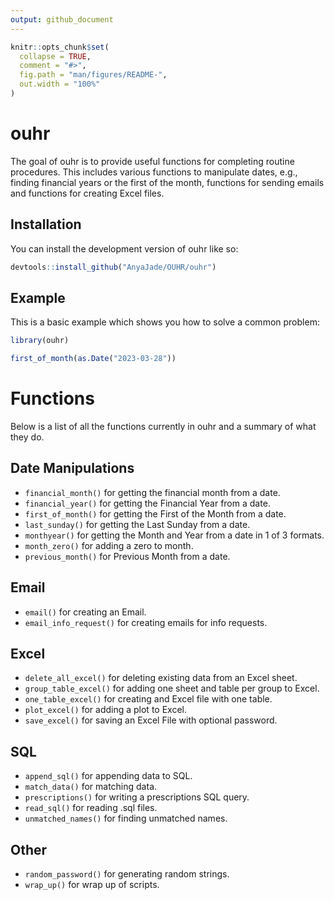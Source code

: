 ```yaml
---
output: github_document
---
```


<!-- README.md is generated from README.Rmd. Please edit that file -->

```r
knitr::opts_chunk$set(
  collapse = TRUE,
  comment = "#>",
  fig.path = "man/figures/README-",
  out.width = "100%"
)
```

# ouhr

<!-- badges: start -->
<!-- badges: end -->

The goal of ouhr is to provide useful functions for completing routine procedures. This includes various functions to manipulate dates, e.g., finding financial years or the first of the month, functions for sending emails and functions for creating Excel files.

## Installation

You can install the development version of ouhr like so:

``` r
devtools::install_github("AnyaJade/OUHR/ouhr")
```

## Example

This is a basic example which shows you how to solve a common problem:

```r
library(ouhr)

first_of_month(as.Date("2023-03-28"))
```

# Functions

Below is a list of all the functions currently in ouhr and a summary of what they do.

## Date Manipulations
+ `financial_month()` for getting the financial month from a date.
+ `financial_year()` for getting the	Financial Year from a date.
+ `first_of_month()` for getting the	First of the Month from a date.
+ `last_sunday()` for getting the	Last Sunday from a date.
+ `monthyear()` for getting the Month and Year from a date in 1 of 3 formats.
+ `month_zero()` for adding a zero to month.
+ `previous_month()` for 	Previous Month from a date.

## Email
+ `email()` for creating an Email.
+ `email_info_request()` for creating emails for info requests.

## Excel
+ `delete_all_excel()` for deleting existing data from an Excel sheet.
+ `group_table_excel()` for adding one sheet and table per group to Excel.
+ `one_table_excel()` for creating and Excel file with one table.
+ `plot_excel()` for adding a plot to Excel.
+ `save_excel()` for saving an Excel File with optional password.

## SQL
+ `append_sql()` for appending data to SQL.
+ `match_data()` for matching data.
+ `prescriptions()` for writing a prescriptions SQL query.
+ `read_sql()` for reading .sql files.
+ `unmatched_names()` for finding unmatched names.

## Other
+ `random_password()` for generating random strings.
+ `wrap_up()` for	wrap up of scripts.



